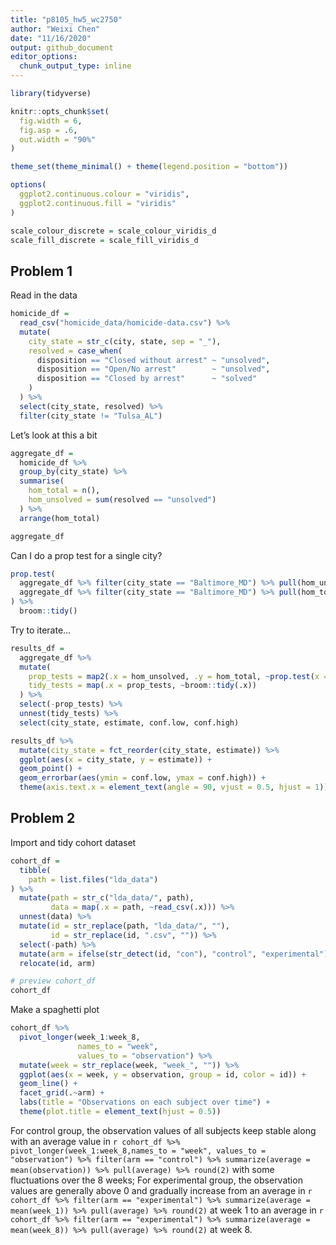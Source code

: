 ```yaml
---
title: "p8105_hw5_wc2750"
author: "Weixi Chen"
date: "11/16/2020"
output: github_document
editor_options: 
  chunk_output_type: inline
---
```


```r
library(tidyverse)

knitr::opts_chunk$set(
  fig.width = 6,
  fig.asp = .6,
  out.width = "90%"
)

theme_set(theme_minimal() + theme(legend.position = "bottom"))

options(
  ggplot2.continuous.colour = "viridis",
  ggplot2.continuous.fill = "viridis"
)

scale_colour_discrete = scale_colour_viridis_d
scale_fill_discrete = scale_fill_viridis_d
```

## Problem 1
Read in the data
```r
homicide_df = 
  read_csv("homicide_data/homicide-data.csv") %>%
  mutate(
    city_state = str_c(city, state, sep = "_"),
    resolved = case_when(
      disposition == "Closed without arrest" ~ "unsolved",
      disposition == "Open/No arrest"        ~ "unsolved",
      disposition == "Closed by arrest"      ~ "solved"
    )
  ) %>%
  select(city_state, resolved) %>%
  filter(city_state != "Tulsa_AL")
```

Let's look at this a bit
```r
aggregate_df = 
  homicide_df %>%
  group_by(city_state) %>%
  summarise(
    hom_total = n(),
    hom_unsolved = sum(resolved == "unsolved")
  ) %>%
  arrange(hom_total)

aggregate_df
```

Can I do a prop test for a single city?
```r
prop.test(
  aggregate_df %>% filter(city_state == "Baltimore_MD") %>% pull(hom_unsolved),
  aggregate_df %>% filter(city_state == "Baltimore_MD") %>% pull(hom_total)
) %>%
  broom::tidy()
```

Try to iterate...
```r
results_df = 
  aggregate_df %>%
  mutate(
    prop_tests = map2(.x = hom_unsolved, .y = hom_total, ~prop.test(x = .x, n = .y)),
    tidy_tests = map(.x = prop_tests, ~broom::tidy(.x))
  ) %>%
  select(-prop_tests) %>%
  unnest(tidy_tests) %>%
  select(city_state, estimate, conf.low, conf.high)
```

```r
results_df %>%
  mutate(city_state = fct_reorder(city_state, estimate)) %>%
  ggplot(aes(x = city_state, y = estimate)) +
  geom_point() +
  geom_errorbar(aes(ymin = conf.low, ymax = conf.high)) +
  theme(axis.text.x = element_text(angle = 90, vjust = 0.5, hjust = 1))
```

## Problem 2
Import and tidy cohort dataset
```r
cohort_df = 
  tibble(
    path = list.files("lda_data")
) %>%
  mutate(path = str_c("lda_data/", path),
         data = map(.x = path, ~read_csv(.x))) %>%
  unnest(data) %>%
  mutate(id = str_replace(path, "lda_data/", ""),
         id = str_replace(id, ".csv", "")) %>%
  select(-path) %>%
  mutate(arm = ifelse(str_detect(id, "con"), "control", "experimental")) %>%
  relocate(id, arm)

# preview cohort_df
cohort_df
```

Make a spaghetti plot
```r
cohort_df %>%
  pivot_longer(week_1:week_8,
               names_to = "week",
               values_to = "observation") %>%
  mutate(week = str_replace(week, "week_", "")) %>%
  ggplot(aes(x = week, y = observation, group = id, color = id)) +
  geom_line() +
  facet_grid(.~arm) +
  labs(title = "Observations on each subject over time") +
  theme(plot.title = element_text(hjust = 0.5))
```

For control group, the observation values of all subjects keep stable along with an average value in `r cohort_df %>% pivot_longer(week_1:week_8,names_to = "week", values_to = "observation") %>% filter(arm == "control") %>% summarize(average = mean(observation)) %>% pull(average) %>% round(2)`  with some fluctuations over the 8 weeks; For experimental group, the observation values are generally above 0 and gradually increase from an average in `r cohort_df %>% filter(arm == "experimental") %>% summarize(average = mean(week_1)) %>% pull(average) %>% round(2)` at week 1 to an average in `r cohort_df %>% filter(arm == "experimental") %>% summarize(average = mean(week_8)) %>% pull(average) %>% round(2)` at week 8.